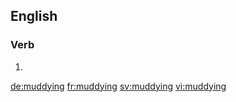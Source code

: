 ==English==

===Verb===
{{head|en}}

# {{present participle of|muddy}}

[[de:muddying]]
[[fr:muddying]]
[[sv:muddying]]
[[vi:muddying]]